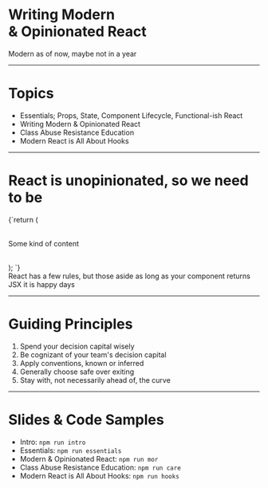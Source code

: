 

# Writing Modern <br /> & Opinionated React

<Notes>Modern as of now, maybe not in a year</Notes>

---

# Topics

- Essentials; Props, State, Component Lifecycle, Functional-ish React
- Writing Modern & Opinionated React
- Class Abuse Resistance Education
- Modern React is All About Hooks

---

# React is unopinionated, so we need to be

<Appear>
  <div>
    <CodeBlock>
      {`return (
  <div>
    <p>Some kind of content</p>
  </div>
);
`}
    </CodeBlock>
  </div>
</Appear>

<Notes>
  React has a few rules, but those aside as long as your component returns JSX it is happy days
</Notes>

---

# Guiding Principles

1. Spend your decision capital wisely
2. Be cognizant of your team's decision capital
3. Apply conventions, known or inferred
4. Generally choose safe over exiting
5. Stay with, not necessarily ahead of, the curve

---

# Slides & Code Samples

- Intro: `npm run intro`
- Essentials: `npm run essentials`
- Modern & Opinionated React: `npm run mor`
- Class Abuse Resistance Education: `npm run care`
- Modern React is All About Hooks: `npm run hooks`
